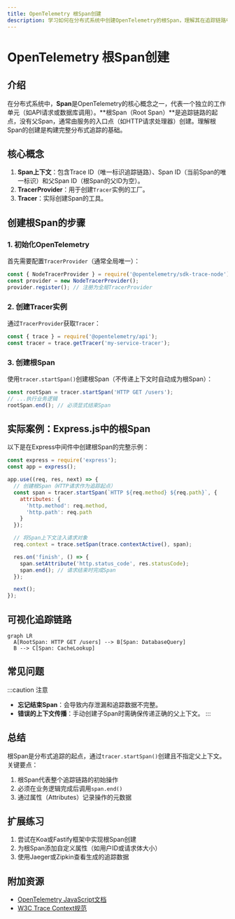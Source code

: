 ```yaml
---
title: OpenTelemetry 根Span创建
description: 学习如何在分布式系统中创建OpenTelemetry的根Span，理解其在追踪链路中的核心作用及实现方式。
---
```


# OpenTelemetry 根Span创建

## 介绍

在分布式系统中，**Span**是OpenTelemetry的核心概念之一，代表一个独立的工作单元（如API请求或数据库调用）。**根Span（Root Span）**是追踪链路的起点，没有父Span，通常由服务的入口点（如HTTP请求处理器）创建。理解根Span的创建是构建完整分布式追踪的基础。

## 核心概念

1. **Span上下文**：包含Trace ID（唯一标识追踪链路）、Span ID（当前Span的唯一标识）和父Span ID（根Span的父ID为空）。
2. **TracerProvider**：用于创建`Tracer`实例的工厂。
3. **Tracer**：实际创建Span的工具。

## 创建根Span的步骤

### 1. 初始化OpenTelemetry
首先需要配置`TracerProvider`（通常全局唯一）：

```javascript
const { NodeTracerProvider } = require('@opentelemetry/sdk-trace-node');
const provider = new NodeTracerProvider();
provider.register(); // 注册为全局TracerProvider
```

### 2. 创建Tracer实例
通过`TracerProvider`获取`Tracer`：

```javascript
const { trace } = require('@opentelemetry/api');
const tracer = trace.getTracer('my-service-tracer');
```

### 3. 创建根Span
使用`tracer.startSpan()`创建根Span（不传递上下文时自动成为根Span）：

```javascript
const rootSpan = tracer.startSpan('HTTP GET /users');
// ...执行业务逻辑
rootSpan.end(); // 必须显式结束Span
```

## 实际案例：Express.js中的根Span

以下是在Express中间件中创建根Span的完整示例：

```javascript
const express = require('express');
const app = express();

app.use((req, res, next) => {
  // 创建根Span（HTTP请求作为追踪起点）
  const span = tracer.startSpan(`HTTP ${req.method} ${req.path}`, {
    attributes: {
      'http.method': req.method,
      'http.path': req.path
    }
  });

  // 将Span上下文注入请求对象
  req.context = trace.setSpan(trace.contextActive(), span);

  res.on('finish', () => {
    span.setAttribute('http.status_code', res.statusCode);
    span.end(); // 请求结束时完成Span
  });

  next();
});
```

## 可视化追踪链路

```mermaid
graph LR
  A[RootSpan: HTTP GET /users] --> B[Span: DatabaseQuery]
  B --> C[Span: CacheLookup]
```

## 常见问题

:::caution 注意
- **忘记结束Span**：会导致内存泄漏和追踪数据不完整。
- **错误的上下文传播**：手动创建子Span时需确保传递正确的父上下文。
:::

## 总结

根Span是分布式追踪的起点，通过`tracer.startSpan()`创建且不指定父上下文。关键要点：
1. 根Span代表整个追踪链路的初始操作
2. 必须在业务逻辑完成后调用`span.end()`
3. 通过属性（Attributes）记录操作的元数据

## 扩展练习
1. 尝试在Koa或Fastify框架中实现根Span创建
2. 为根Span添加自定义属性（如用户ID或请求体大小）
3. 使用Jaeger或Zipkin查看生成的追踪数据

## 附加资源
- [OpenTelemetry JavaScript文档](https://opentelemetry.io/docs/instrumentation/js/)
- [W3C Trace Context规范](https://www.w3.org/TR/trace-context/)